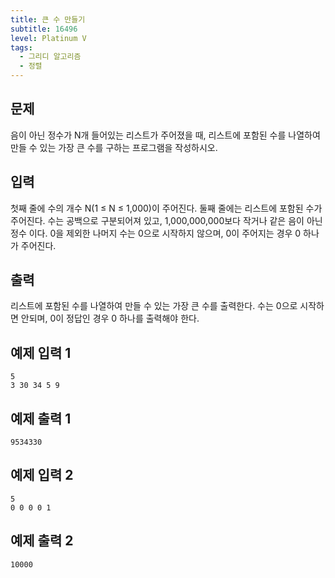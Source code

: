 ```yaml
---
title: 큰 수 만들기
subtitle: 16496
level: Platinum V
tags:
  - 그리디 알고리즘
  - 정렬
---
```


## 문제

음이 아닌 정수가 N개 들어있는 리스트가 주어졌을 때, 리스트에 포함된 수를 나열하여 만들 수 있는 가장 큰 수를 구하는 프로그램을 작성하시오.

## 입력

첫째 줄에 수의 개수 N(1 ≤ N ≤ 1,000)이 주어진다. 둘째 줄에는 리스트에 포함된 수가 주어진다. 수는 공백으로 구분되어져 있고, 1,000,000,000보다 작거나 같은 음이 아닌 정수 이다. 0을 제외한 나머지 수는 0으로 시작하지 않으며, 0이 주어지는 경우 0 하나가 주어진다.

## 출력

리스트에 포함된 수를 나열하여 만들 수 있는 가장 큰 수를 출력한다. 수는 0으로 시작하면 안되며, 0이 정답인 경우 0 하나를 출력해야 한다.

## 예제 입력 1

```
5
3 30 34 5 9
```

## 예제 출력 1

```
9534330
```

## 예제 입력 2

```
5
0 0 0 0 1
```

## 예제 출력 2

```
10000
```
